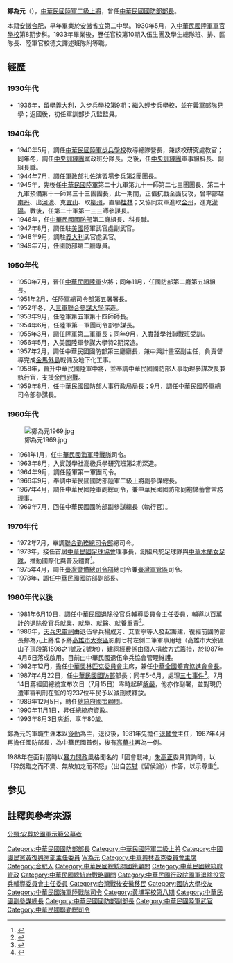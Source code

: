{{Infobox_officeholder
|前綴尊稱=[[中華民國陸軍|中華民國陸軍]][[二級上將|二級上將]]
|後綴尊稱=[[將軍|將軍]]
| name = 鄭為元
| image name =Cheng Wei-yuan 鄭為元.jpg
| width = 
| Sex = 男 
| party = {{Kmt}}
| Native place = [[安徽省_(中華民國)|安徽省]][[合肥縣|合肥]]
| date of birth =  {{birth date|df=yes|1913|1|20}}
| date of death =  {{death date and age|df=yes|1993|8|3|1913|1|20}}
| place of birth = {{ROC-1912|安徽省}}[[合肥縣|合肥縣]]
| place of death = {{ROC-TWN}}[[臺北市|臺北市]]
| nationality = {{ROC}}
| allegiance = {{ROC}}
| branch = {{ROCA}}<br>{{ROCMC}}
|serviceyears = 
|rank         = [[File:Taiwan-army-OF-9a.svg|25px]][[二級上將|二級上將]]<br>[[File:Taiwan-Marine-OF-8.svg|25px]][[中將|中將]]
|educate = 
* 陸軍軍官學校第八期畢業 1933
* 義大利[[佩魯賈大學|培盧查大學]]畢業 1940<ref>{{Cite web |url=http://found-treasure.org/cht/100/page100.htm |title=培盧查城(Perugia) |access-date=2014-01-14 |archive-url=https://web.archive.org/web/20140115055219/http://found-treasure.org/cht/100/page100.htm |archive-date=2014-01-15 |dead-url=yes }}</ref>
| past = 
* 國防部第二廳組長 1946.07-1947.08
* 駐美國大使館武官 1947.08-1948.09
* 駐義大利大使館武官 1948.09-1949
* 陸軍總司令部編訓署署長 1951-1953
* 陸軍第五軍第十四師師長 1953-1954.06
* 陸軍第一軍團參謀長 1954.06-1955.03
* 陸軍第二軍軍長 1955.03-1957.02
* 國防部第三廳廳長 1957.02-1958.08
* 國防部人事助理參謀次長兼執行官 1958.08-1959.08
* 國防部人事行政局局長 1959.08
* 陸軍總司令部參謀長 1959.09-1961.01
* 海軍陸戰隊司令 1961.01-1964.09
* 陸軍第一軍團司令 1964.09-1966.09
* 國防部副參謀總長 1966.09-1967.04
* 陸軍總司令部副總司令 1967.04-1969.07
* 國防部副參謀總長兼執行官 1969.07-1942.07
* 聯合勤務總司令部總司令 1972.07-1975.04
* 臺灣警備總司令部總司令 1975.04-1978.05.26
* 臺灣軍管區司令部兼海洋巡防司令部司令 1975.04-1978.05.26
* 國防部副部長 1978.05.26-1981.06.11
* 行政院國軍退除役官兵輔導委員會主任委員 1981.06.11-1987.04.22
* 中華民國體育協會理事長 1982-1987
* 中華民國奧林匹克委員會主席 1982-1987
* 國防部部長 1987.04.22-1989.12.05
* 行政院政務委員 1987.04.22-1989.12.05
* 總統府國策顧問 1989.12.05-1990.11.01
* 總統府資政 1990.11.01-1993.08.03
* 國家統一委員會委員 1990.11.01-1993.08.03
}}
'''鄭為元'''（{{bd|1913年|1月20日|1993年|8月3日|catIdx=Zheng鄭}}），[[中華民國陸軍|中華民國陸軍]][[二級上將|二級上將]]，曾任[[中華民國國防部部長|中華民國國防部部長]]。

本籍[[安徽|安徽]][[合肥|合肥]]，早年畢業於[[安徽|安徽]]省立第二中學。1930年5月，入[[中華民國陸軍軍官學校|中華民國陸軍軍官學校]]第8期步科。1933年畢業後，歷任官校第10期入伍生團及學生總隊班、排、區隊長、陸軍官校德文譯述班隊附等職。

==經歷==
===1930年代===
*1936年，留學[[義大利王國__(1861年－1946年)|義大利]]，入步兵學校第9期；繼入輕步兵學校，並在[[義大利軍隊|義軍部隊]]見學；返國後，初任軍訓部步兵監監員。

===1940年代===
*1940年5月，調任[[陸軍步兵訓練指揮部|中華民國陸軍步兵學校]]教導總隊營長，兼該校研究處教官；同年冬，調任[[中央訓練團|中央訓練團]]黨政班分隊長。之後，任[[中央訓練團|中央訓練團]]軍事組科長、副組長職。
*1944年7月，調任軍政部扎佐演習場步兵第2團團長。
*1945年，先後任[[中華民國陸軍|中華民國陸軍]]第二十九軍第九十一師第二七三團團長、第二十九軍預備第十一師第三十三團團長，此一期間，正值抗戰全面反攻，曾率部越[[南丹|南丹]]、出[[河池|河池]]、克[[宜山|宜山]]、取[[柳州|柳州]]，直驅[[桂林|桂林]]；又協同友軍進取[[全州|全州]]，進克[[灌陽|灌陽]]。戰後，任第二十軍第一三三師參謀長。
*1946年，任[[中華民國國防部|中華民國國防部]]第二廳組長、科長職。
*1947年8月，調任駐[[美國|美國]]陸軍武官處副武官。
*1948年9月，調駐[[義大利|義大利]]武官處武官。
*1949年7月，任國防部第二廳專員。

===1950年代===
*1950年7月，晉任[[中華民國陸軍|中華民國陸軍]]少將；同年11月，任國防部第二廳第五組組長。
*1951年2月，任陸軍總司令部第五署署長。
*1952年冬，入[[國防大學_(中華民國)#國防大學各學院沿革|三軍聯合參謀大學]]深造。
*1953年9月，任陸軍第五軍第十四師師長。
*1954年6月，任陸軍第一軍團司令部參謀長。
*1955年3月，調任陸軍第二軍軍長；同年9月，入實踐學社聯戰班受訓。
*1956年5月，入美國陸軍參謀大學特2期深造。
*1957年2月，調任中華民國國防部第三廳廳長，兼中興計畫室副主任，負責督導完成[[金門縣|金]][[馬祖列島|馬]][[外島_(中華民國)|外島]]戰備及地下化工事。
*1958年，晉升中華民國陸軍中將，並奉調中華民國國防部人事助理參謀次長兼執行官，支援[[金門砲戰|金門砲戰]]。
*1959年8月，任中華民國國防部人事行政局局長；9月，調任中華民國陸軍總司令部參謀長。
===1960年代===
[[File:鄭為元1969.jpg|thumb]]
*1961年1月，任[[中華民國海軍陸戰隊|中華民國海軍陸戰隊]]司令。
*1963年8月，入實踐學社高級兵學研究班第2期深造。
*1964年9月，調任陸軍第一軍團司令。
*1966年9月，奉調中華民國國防部陸軍二級上將副參謀總長。
*1967年4月，調任中華民國陸軍副總司令，兼中華民國國防部同袍儲蓄會常務理事。
*1969年7月，回任中華民國國防部副參謀總長（執行官）。
===1970年代===
*1972年7月，奉調[[聯合勤務總司令部|聯合勤務總司令部]]總司令。
*1973年，接任首屆[[中華民國足球協會|中華民國足球協會]]理事長，創組飛駝足球隊與[[台灣木蘭足球聯賽|中華木蘭女足隊]]，推動國際化與普及體育<ref>{{Cite web |url=https://sports.ettoday.net/news/868230 |title=台灣足球起步永不忘鄭為元 |author=何長發 |publisher=[[ETtoday新聞雲|ETtoday新聞雲]] |date=2017-02-16}}</ref>。
*1975年4月，調任[[臺灣警備總司令部|臺灣警備總司令部]]總司令兼[[臺灣軍管區|臺灣軍管區]]司令。
*1978年，調任[[中華民國國防部|中華民國國防部]]副部長。

===1980年代以後===
{{wikisource|總統令 (解嚴令)}}
*1981年6月10日，調任中華民國退除役官兵輔導委員會主任委員，輔導以百萬計的退除役官兵就業、就學、就醫、就養重責<ref>{{Cite book|title=薪火相傳|author=|publisher=行政院國軍退除役官兵輔導委員會|year=2007.12|isbn=9789860123753|location=台灣|pages=128-132}}</ref>。
*1986年，[[天兵忠靈祠|天兵忠靈祠]]由退伍傘兵楊成芳、艾管寧等人發起籌建，復經前國防部長鄭為元上將准予將[[高雄市|高雄市]][[大寮區|大寮區]]影劇七村左側二筆軍事用地（高雄市大寮區山子頂段第1598之1號及2號地），建祠經費係由個人捐款方式籌措，於1987年4月6日落成啟用。目前由中華民國退伍傘兵協會管理維護。
*1982年12月，擔任[[中華奧林匹克委員會|中華奧林匹克委員會]]主席，兼任[[中華民國體育運動總會|中華全國體育協進會會長]]。
*1987年4月22日，任[[中華民國國防部|中華民國國防部]]部長；同年5-6月，處理[[三七事件|三七事件]]<ref name=google2000>{{Cite book|title=八年參謀總長日記|author=[[郝柏村|郝柏村]]|url=http://books.google.com/books?id=2WKCAAAAIAAJ|date=2000 年|publisher=天下遠見文化出版|access-date=2016-10-30|archive-date=2014-07-08|archive-url=https://web.archive.org/web/20140708204341/http://books.google.com/books?id=2WKCAAAAIAAJ|dead-url=no}}</ref>。7月14日蔣經國總統宣布次日（7月15日）零時起解[[臺灣省戒嚴令#戒嚴令的解除|解嚴]]，他亦作副署，並對現仍遭軍審判刑在監的的237位平民予以減刑或釋放。
*1989年12月5日，轉任[[總統府國策顧問|總統府國策顧問]]。
*1990年11月1日，昇任[[總統府資政|總統府資政]]。
*1993年8月3日病逝，享年80歲。

鄭為元的軍職生涯本以[[後勤|後勤]]為主，退役後，1981年先擔任[[退輔會|退輔會]]主任，1987年4月再擔任國防部長，為中華民國首例，後有[[高華柱|高華柱]]再為一例。

1988年在面對當時以[[議會暴力#中華民國|暴力問政]]風格聞名的「國會戰神」[[朱高正|朱高正]]委員質詢時，以「猝然臨之而不驚、無故加之而不怒」（出自[[苏轼|苏轼]]《留侯論》）作答，以示尊重<ref>{{cite web|author=楊光昇 |title=鄭為元 0002399628|url=https://nrch.culture.tw/view.aspx?keyword=%E5%9C%8B%E9%98%B2&advanced=$3@+1988&s=2399628&id=0000742932&proj=MOC_IMD_001 |agency=[[中華民國文化部|文化部]]國家文化資料庫、華藝數位藝術股份有限公司 |publisher=中央日報|date=1988-10-15}}</ref>。

{{cn|事關青天白日勳章還有一為人稱道但難以證實的故事，即前國防部長鄭為元卸任後，獲李登輝總統頒授青天白日勳章，但鄭部長認為其個人事蹟不足以獲得等值獎勵，去世前要求家屬不得在靈堂上陳列，以示對青天白日勳章之尊重。|time=2022-06-25}}

==参见==
{{start box}}
{{s-before|[[羅友倫|羅友倫]]}}
{{s-title|[[中華民國海軍陸戰隊|中華民國海軍陸戰隊]]司令|1961.01.01—1964.08.31}}
{{s-after|[[于豪章|于豪章]]}}
{{end box}}
{{start box}}
{{s-before|[[趙聚鈺|趙聚鈺]]}}
{{s-title|[[中華民國國軍退除役官兵輔導委員會|退輔會]]主任委員|1981年6月18日—1987年4月28日}}
{{s-after|[[張國英|張國英]]}}
{{end box}}
{{start box}}
{{s-before|[[黎玉璽|黎玉璽]]}}
{{s-title|[[中華民國體育運動總會|中華全國體育協進會]]會長|1981.12—1987.09}}
{{s-after|[[張豐緒|張豐緒]]}}
{{end box}}
{{start box}}
{{s-before|[[沈家銘|沈家銘]]}}
{{s-title|[[中華奧林匹克委員會|中華奧林匹克委員會]]主席|1982.12—1987.09}}
{{s-after|[[張豐緒|張豐緒]]}}
{{end box}}
{{start box}}
{{s-before|[[汪道淵|汪道淵]]}}
{{s-title|[[中華民國國防部|中華民國國防部]]部長|1987.04.22—1989.12.05}}
{{s-after|[[郝柏村|郝柏村]]}}
{{end box}}

== 註釋與參考來源 ==
{{reflist}}
{{中華民國總統府資政}}
{{國家統一委員會成員}}
{{中國國民黨中央委員會常務委員}}
{{DEFAULTSORT:Z鄭為元}}
[[Category:中華民國國防部部長|Category:中華民國國防部部長]]
[[Category:中華民國陸軍二級上將|Category:中華民國陸軍二級上將]]
[[Category:中國國民黨黃復興黨部主任委員|Category:中國國民黨黃復興黨部主任委員]]
[[Category:鄭姓|W為元]]
[[Category:中華奧林匹克委員會主席|Category:中華奧林匹克委員會主席]]
[[Category:合肥人|Category:合肥人]]
[[Category:中華民國總統府國策顧問|Category:中華民國總統府國策顧問]]
[[Category:中華民國總統府資政|Category:中華民國總統府資政]]
[[Category:中華民國總統府戰略顧問|Category:中華民國總統府戰略顧問]]
[[Category:中華民國行政院國軍退除役官兵輔導委員會主任委員|Category:中華民國行政院國軍退除役官兵輔導委員會主任委員]]
[[Category:台灣戰後安徽移民|Category:台灣戰後安徽移民]]
[[Category:國防大學校友|Category:國防大學校友]]
[[Category:中華民國海軍陸戰隊司令|Category:中華民國海軍陸戰隊司令]]
[[Category:黄埔军校第八期|Category:黄埔军校第八期]]
[[Category:中華民國副參謀總長|Category:中華民國副參謀總長]]
[[Category:中華民國國防部副部長|Category:中華民國國防部副部長]]
[[分類:安葬於國軍示範公墓者|分類:安葬於國軍示範公墓者]]
[[Category:中華民國陸軍武官|Category:中華民國陸軍武官]]
[[Category:中華民國聯勤總司令|Category:中華民國聯勤總司令]]